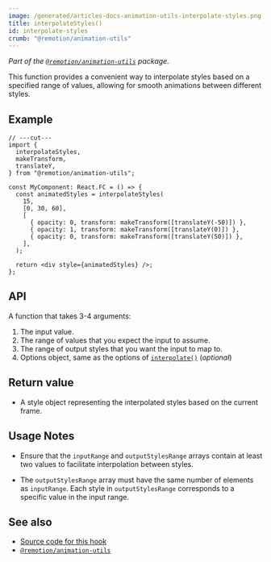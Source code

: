 ```yaml
---
image: /generated/articles-docs-animation-utils-interpolate-styles.png
title: interpolateStyles()
id: interpolate-styles
crumb: "@remotion/animation-utils"
---
```


_Part of the [`@remotion/animation-utils`](/docs/animation-utils) package._

This function provides a convenient way to interpolate styles based on a specified range of values, allowing for smooth animations between different styles.

## Example

```tsx twoslash
// ---cut---
import {
  interpolateStyles,
  makeTransform,
  translateY,
} from "@remotion/animation-utils";

const MyComponent: React.FC = () => {
  const animatedStyles = interpolateStyles(
    15,
    [0, 30, 60],
    [
      { opacity: 0, transform: makeTransform([translateY(-50)]) },
      { opacity: 1, transform: makeTransform([translateY(0)]) },
      { opacity: 0, transform: makeTransform([translateY(50)]) },
    ],
  );

  return <div style={animatedStyles} />;
};
```

## API

A function that takes 3-4 arguments:

1. The input value.
2. The range of values that you expect the input to assume.
3. The range of output styles that you want the input to map to.
4. Options object, same as the options of [`interpolate()`](/docs/interpolate#options) (_optional_)

## Return value

- A style object representing the interpolated styles based on the current frame.

## Usage Notes

- Ensure that the `inputRange` and `outputStylesRange` arrays contain at least two values to facilitate interpolation between styles.

- The `outputStylesRange` array must have the same number of elements as `inputRange`. Each style in `outputStylesRange` corresponds to a specific value in the input range.

## See also

- [Source code for this hook](https://github.com/remotion-dev/remotion/blob/main/packages/animation-utils/src/transformation-helpers/interpolate-styles/index.tsx)
- [`@remotion/animation-utils`](/docs/animation-utils)
